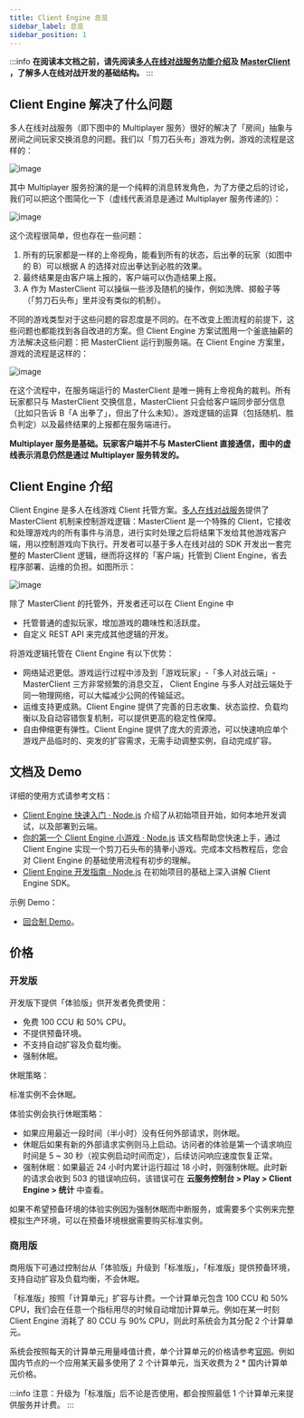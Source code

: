 ```yaml
---
title: Client Engine 总览
sidebar_label: 总览
sidebar_position: 1
---
```


:::info
**在阅读本文档之前，请先阅读[多人在线对战服务功能介绍](/sdk/multiplayer/features/)及 [MasterClient](/sdk/multiplayer/guide/js/#masterclient) ，了解多人在线对战开发的基础结构。**
:::

## Client Engine 解决了什么问题

多人在线对战服务（即下图中的 Multiplayer 服务）很好的解决了「房间」抽象与房间之间玩家交换消息的问题。我们以「剪刀石头布」游戏为例，游戏的流程是这样的：

![image](/img/client-engine/client-engine1.png)

其中 Multiplayer 服务扮演的是一个纯粹的消息转发角色，为了方便之后的讨论，我们可以把这个图简化一下（虚线代表消息是通过 Multiplayer 服务传递的）：

![image](/img/client-engine/client-engine2.png)

这个流程很简单，但也存在一些问题：

1. 所有的玩家都是一样的上帝视角，能看到所有的状态，后出拳的玩家（如图中的 B）可以根据 A 的选择对应出拳达到必胜的效果。
2. 最终结果是由客户端上报的，客户端可以伪造结果上报。
3. A 作为 MasterClient 可以操纵一些涉及随机的操作，例如洗牌、掷骰子等（「剪刀石头布」里并没有类似的机制）。

不同的游戏类型对于这些问题的容忍度是不同的。在不改变上图流程的前提下，这些问题也都能找到各自改进的方案。但 Client Engine 方案试图用一个釜底抽薪的方法解决这些问题：把 MasterClient 运行到服务端。在 Client Engine 方案里，游戏的流程是这样的：

![image](/img/client-engine/client-engine3.png)

在这个流程中，在服务端运行的 MasterClient 是唯一拥有上帝视角的裁判。所有玩家都只与 MasterClient 交换信息，MasterClient 只会给客户端同步部分信息（比如只告诉 B「A 出拳了」，但出了什么未知）。游戏逻辑的运算（包括随机、胜负判定）以及最终结果的上报都在服务端进行。

**Multiplayer 服务是基础。玩家客户端并不与 MasterClient 直接通信，图中的虚线表示消息仍然是通过 Multiplayer 服务转发的。**

## Client Engine 介绍

Client Engine 是多人在线游戏 Client 托管方案。[多人在线对战服务](/sdk/multiplayer/features/)提供了 MasterClient 机制来控制游戏逻辑：MasterClient 是一个特殊的 Client，它接收和处理游戏内的所有事件与消息，进行实时处理之后将结果下发给其他游戏客户端，用以控制游戏向下执行。开发者可以基于多人在线对战的 SDK 开发出一套完整的 MasterClient 逻辑，继而将这样的「客户端」托管到 Client Engine，省去程序部署、运维的负担。如图所示：

![image](/img/client-engine/structure.png)

除了 MasterClient 的托管外，开发者还可以在 Client Engine 中

* 托管普通的虚拟玩家，增加游戏的趣味性和活跃度。
* 自定义 REST API 来完成其他逻辑的开发。

将游戏逻辑托管在 Client Engine 有以下优势：

* 网络延迟更低。游戏运行过程中涉及到「游戏玩家」-「多人对战云端」- MasterClient 三方非常频繁的消息交互， Client Engine 与多人对战云端处于同一物理网络，可以大幅减少公网的传输延迟。
* 运维支持更成熟。Client Engine 提供了完善的日志收集、状态监控、负载均衡以及自动容错恢复机制，可以提供更高的稳定性保障。
* 自由伸缩更有弹性。Client Engine 提供了庞大的资源池，可以快速响应单个游戏产品临时的、突发的扩容需求，无需手动调整实例，自动完成扩容。

## 文档及 Demo

详细的使用方式请参考文档：

* [Client Engine 快速入门 · Node.js](/sdk/multiplayer/client-engine/quick-start-node/) 介绍了从初始项目开始，如何本地开发调试，以及部署到云端。
* [你的第一个 Client Engine 小游戏 · Node.js](/sdk/multiplayer/client-engine/first-game-node/) 该文档帮助您快速上手，通过 Client Engine 实现一个剪刀石头布的猜拳小游戏。完成本文档教程后，您会对 Client Engine 的基础使用流程有初步的理解。
* [Client Engine 开发指南 · Node.js](/sdk/multiplayer/client-engine/guide-node/) 在初始项目的基础上深入讲解 Client Engine SDK。

示例 Demo：

* [回合制 Demo](/sdk/multiplayer/client-engine/demo/#回合制-demo)。

## 价格

### 开发版

开发版下提供「体验版」供开发者免费使用：

* 免费 100 CCU 和 50% CPU。
* 不提供预备环境。
* 不支持自动扩容及负载均衡。
* 强制休眠。

休眠策略：

标准实例不会休眠。

体验实例会执行休眠策略：

* 如果应用最近一段时间（半小时）没有任何外部请求，则休眠。
* 休眠后如果有新的外部请求实例则马上启动。访问者的体验是第一个请求响应时间是 5 ~ 30 秒（视实例启动时间而定），后续访问响应速度恢复正常。
* 强制休眠：如果最近 24 小时内累计运行超过 18 小时，则强制休眠。此时新的请求会收到 503 的错误响应码，该错误可在 **云服务控制台 > Play > Client Engine > 统计** 中查看。

如果不希望预备环境的体验实例因为强制休眠而中断服务，或需要多个实例来完整模拟生产环境，可以在预备环境根据需要购买标准实例。

### 商用版

商用版下可通过控制台从「体验版」升级到「标准版」，「标准版」提供预备环境，支持自动扩容及负载均衡，不会休眠。

「标准版」按照「计算单元」扩容与计费。一个计算单元包含 100 CCU 和 50% CPU，我们会在任意一个指标用尽的时候自动增加计算单元。例如在某一时刻 Client Engine 消耗了 80 CCU 与 90% CPU，则此时系统会为其分配 2 个计算单元。

系统会按照每天的计算单元用量峰值计费，单个计算单元的价格请参考[官网](https://developer.taptap.cn/product-intro/cloud-engine)。例如国内节点的一个应用某天最多使用了 2 个计算单元，当天收费为 2 * 国内计算单元价格。

:::info
注意：升级为「标准版」后不论是否使用，都会按照最低 1 个计算单元来提供服务并计费。
:::

